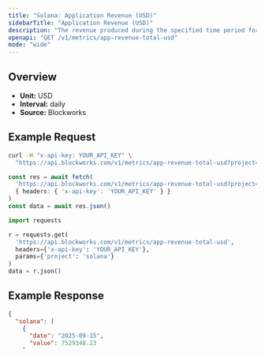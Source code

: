 ```yaml
---
title: "Solana: Application Revenue (USD)"
sidebarTitle: "Application Revenue (USD)"
description: "The revenue produced during the specified time period for given blockchain."
openapi: "GET /v1/metrics/app-revenue-total-usd"
mode: "wide"
---
```


## Overview

- **Unit:** USD
- **Interval:** daily
- **Source:** Blockworks

## Example Request

<CodeGroup>

```bash cURL
curl -H "x-api-key: YOUR_API_KEY" \
  "https://api.blockworks.com/v1/metrics/app-revenue-total-usd?project=solana"
```

```typescript TypeScript
const res = await fetch(
  'https://api.blockworks.com/v1/metrics/app-revenue-total-usd?project=solana',
  { headers: { 'x-api-key': 'YOUR_API_KEY' } }
)
const data = await res.json()
```

```python Python
import requests

r = requests.get(
  'https://api.blockworks.com/v1/metrics/app-revenue-total-usd',
  headers={'x-api-key': 'YOUR_API_KEY'},
  params={'project': 'solana'}
)
data = r.json()
```

</CodeGroup>

## Example Response

```json
{
  "solana": [
    {
      "date": "2025-09-15",
      "value": 7529348.23
    },
    {
      "date": "2025-09-14",
      "value": 8150291.9
    },
    {
      "date": "2025-09-13",
      "value": 5087505.25
    },
    {
      "date": "2025-09-12",
      "value": 5480673.78
    },
    {
      "date": "2025-09-11",
      "value": 5319872.78
    }
  ]
}
```

## Notes
- Intervals are daily unless otherwise noted.
- Data is updated daily and may be revised after late-arriving data.